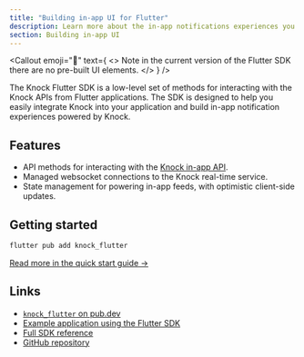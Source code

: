 ```yaml
---
title: "Building in-app UI for Flutter"
description: Learn more about the in-app notifications experiences you can build for Flutter applications with Knock.
section: Building in-app UI
---
```


<Callout
  emoji="🌠"
  text={
    <>
      <span className="font-bold">Note</span> in the current version of the
      Flutter SDK there are no pre-built UI elements.
    </>
  }
/>

The Knock Flutter SDK is a low-level set of methods for interacting with the Knock APIs from Flutter applications. The SDK is designed to help you easily integrate Knock into your application and build in-app notification experiences powered by Knock.

## Features

- API methods for interacting with the [Knock in-app API](/in-app-ui/api-overview).
- Managed websocket connections to the Knock real-time service.
- State management for powering in-app feeds, with optimistic client-side updates.

## Getting started

```bash
flutter pub add knock_flutter
```

[Read more in the quick start guide ->](/in-app-ui/flutter/sdk/quick-start)

## Links

- [`knock_flutter` on pub.dev](https://pub.dev/packages/knock_flutter)
- [Example application using the Flutter SDK](https://github.com/knocklabs/knock-flutter/tree/main/example)
- [Full SDK reference](/in-app-ui/flutter/sdk/reference)
- [GitHub repository](https://github.com/knocklabs/knock-flutter)
